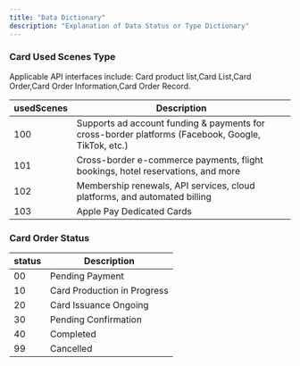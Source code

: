 ```yaml
---
title: "Data Dictionary"
description: "Explanation of Data Status or Type Dictionary"
---
```


### Card Used Scenes Type

Applicable API interfaces include: Card product list,Card List,Card Order,Card Order Information,Card Order Record.

| usedScenes | Description                                                                                        |
| ---------- | -------------------------------------------------------------------------------------------------- |
| 100        | Supports ad account funding & payments for cross-border platforms (Facebook, Google, TikTok, etc.) |
| 101        | Cross-border e-commerce payments, flight bookings, hotel reservations, and more                    |
| 102        | Membership renewals, API services, cloud platforms, and automated billing                          |
| 103        | Apple Pay Dedicated Cards                                                                          |

### Card Order Status

| status     | Description                         |
| ---------- | ----------------------------------- |
| 00 | <div style="width: 80%">Pending Payment</div> |
| 10 | Card Production in Progress |
| 20 | Card Issuance Ongoing |
| 30 | Pending Confirmation |
| 40 | Completed |
| 99 | Cancelled |
